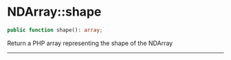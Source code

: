 # NDArray::shape

```php
public function shape(): array;
```
Return a PHP array representing the shape of the NDArray

---